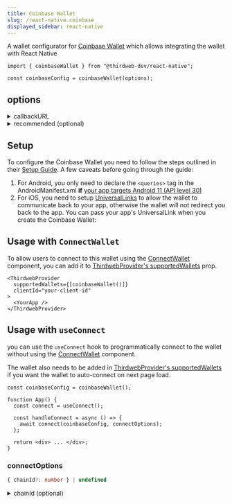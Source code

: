 ```yaml
---
title: Coinbase Wallet
slug: /react-native.coinbase
displayed_sidebar: react-native
---
```



A wallet configurator for [Coinbase Wallet](/wallet/coinbase-wallet) which allows integrating the wallet with React Native

```tsx
import { coinbaseWallet } from "@thirdweb-dev/react-native";

const coinbaseConfig = coinbaseWallet(options);
```

<CustomizeWalletConfiguratorRN
  config="coinbaseConfig"
  configurator="coinbaseWallet"
  connectUI="CoinbaseConnectUI"
  selectUI="CoinbaseSelectUI"
/>

## options

<details>
  <summary> callbackURL </summary>
  <div>

The Coinbase Wallet Mobile SDK uses Universal Links to communicate between Coinbase Wallet and your application.
We wrote [a short guide](/react-native/faq/deeplinks) to help you enable deep links support in your mobile app or
you can check the [Coinbase setup](https://docs.cloud.coinbase.com/wallet-sdk/docs/ios-setup).

```ts
coinbaseWallet({
  // highlight-start
  callbackURL: new URL("your.scheme://"),
  // highlight-end
});
```

</div>
</details>

<details>
  <summary>recommended (optional) </summary>
  <div>

Show this wallet as "recommended" in the ConnectWallet Modal.

```ts
coinbaseWallet({
  // highlight-start
  recommended: true,
  // highlight-end
});
```

</div>
</details>

## Setup

To configure the Coinbase Wallet you need to follow the steps outlined in their [Setup Guide](https://coinbase.github.io/wallet-mobile-sdk/docs/client-sdk/rn-setup). A few caveats before going through the guide:

1. For Android, you only need to declare the `<queries>` tag in the AndroidManifest.xml **if** [your app targets Android 11 (API level 30)](https://developer.android.com/training/package-visibility/declaring)
2. For iOS, you need to setup [UniversalLinks](https://developer.apple.com/ios/universal-links/) to allow the wallet to communicate back to your app, otherwise the wallet will not redirect you back to the app. You can pass your app's UniversalLink when you create the Coinbase Wallet:

## Usage with `ConnectWallet`

To allow users to connect to this wallet using the [ConnectWallet](/react-native/react-native.connectwallet) component, you can add it to [ThirdwebProvider's supportedWallets](/react/react.thirdwebprovider#supportedwallets-optional) prop.

```tsx
<ThirdwebProvider
  supportedWallets={[coinbaseWallet()]}
  clientId="your-client-id"
>
  <YourApp />
</ThirdwebProvider>
```

## Usage with `useConnect`

you can use the `useConnect` hook to programmatically connect to the wallet without using the [ConnectWallet](/react-native/react-native.connectwallet) component.

The wallet also needs to be added in [ThirdwebProvider's supportedWallets](/react/react.thirdwebprovider#supportedwallets-optional) if you want the wallet to auto-connect on next page load.

```tsx
const coinbaseConfig = coinbaseWallet();

function App() {
  const connect = useConnect();

  const handleConnect = async () => {
    await connect(coinbaseConfig, connectOptions);
  };

  return <div> ... </div>;
}
```

### connectOptions

```ts
{ chainId?: number } | undefined
```

<details>
  <summary>chainId (optional) </summary>
<div>

If `chainId` is provided, wallet will be connected and immediately switch to network with given `chainId`.

`Chain` object corresponding to this chainId from [@thirdweb-dev/chains](https://www.npmjs.com/package/@thirdweb-dev/chains) package must be specified in [ThirdwebProvider's supportedChains](/react/react.thirdwebprovider#supportedchains-optional) prop as shown below

```tsx
import { Polygon } from "@thirdweb-dev/chains";
import { ThirdwebProvider } from "@thirdweb-dev/react";

export function YourApp() {
  return (
    <ThirdwebProvider supportedChains={[Polygon]} clientId="your-client-id">
      <App />
    </ThirdwebProvider>
  );
}
```

</div>
</details>
